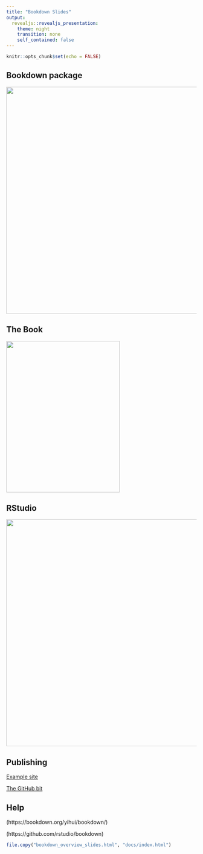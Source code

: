 ```yaml
---
title: "Bookdown Slides"
output: 
  revealjs::revealjs_presentation:
    theme: night
    transition: none
    self_contained: false
---
```


```r
knitr::opts_chunk$set(echo = FALSE)
```

## Bookdown package

<img src="images/bookdown_website.png" height="600px" />

## The Book

<img src="images/bookdown_book.png" height="400px" width="300px" />

## RStudio

<img src="images/bookdown_rstudio.png" height="600px"  />

## Publishing

[Example site](https://ianhandel.github.io/plotting-with-r/building.html)

[The GitHub bit](https://github.com/ianhandel/plotting-with-r)

## Help

(https://bookdown.org/yihui/bookdown/)

(https://github.com/rstudio/bookdown)

```r

file.copy("bookdown_overview_slides.html", "docs/index.html")



```

